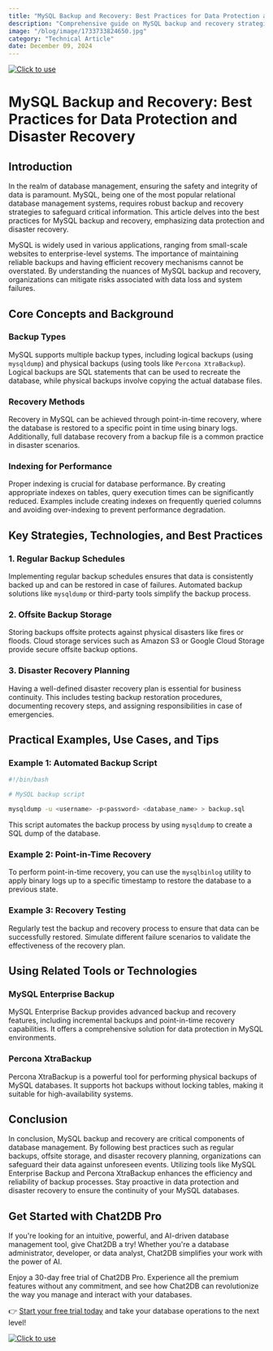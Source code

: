 ```yaml
---
title: "MySQL Backup and Recovery: Best Practices for Data Protection and Disaster Recovery"
description: "Comprehensive guide on MySQL backup and recovery strategies, focusing on data protection and disaster recovery."
image: "/blog/image/1733733824650.jpg"
category: "Technical Article"
date: December 09, 2024
---
```

[![Click to use](/image/blog/bg/chat2db1.png)](https://app.chat2db.ai/)
# MySQL Backup and Recovery: Best Practices for Data Protection and Disaster Recovery


<Authors date="December 09, 2024">
  <Author name="Aiden Stone" link="https://chat2db.ai" />
</Authors>

## Introduction

In the realm of database management, ensuring the safety and integrity of data is paramount. MySQL, being one of the most popular relational database management systems, requires robust backup and recovery strategies to safeguard critical information. This article delves into the best practices for MySQL backup and recovery, emphasizing data protection and disaster recovery.

MySQL is widely used in various applications, ranging from small-scale websites to enterprise-level systems. The importance of maintaining reliable backups and having efficient recovery mechanisms cannot be overstated. By understanding the nuances of MySQL backup and recovery, organizations can mitigate risks associated with data loss and system failures.

## Core Concepts and Background

### Backup Types

MySQL supports multiple backup types, including logical backups (using `mysqldump`) and physical backups (using tools like `Percona XtraBackup`). Logical backups are SQL statements that can be used to recreate the database, while physical backups involve copying the actual database files.

### Recovery Methods

Recovery in MySQL can be achieved through point-in-time recovery, where the database is restored to a specific point in time using binary logs. Additionally, full database recovery from a backup file is a common practice in disaster scenarios.

### Indexing for Performance

Proper indexing is crucial for database performance. By creating appropriate indexes on tables, query execution times can be significantly reduced. Examples include creating indexes on frequently queried columns and avoiding over-indexing to prevent performance degradation.

## Key Strategies, Technologies, and Best Practices

### 1. Regular Backup Schedules

Implementing regular backup schedules ensures that data is consistently backed up and can be restored in case of failures. Automated backup solutions like `mysqldump` or third-party tools simplify the backup process.

### 2. Offsite Backup Storage

Storing backups offsite protects against physical disasters like fires or floods. Cloud storage services such as Amazon S3 or Google Cloud Storage provide secure offsite backup options.

### 3. Disaster Recovery Planning

Having a well-defined disaster recovery plan is essential for business continuity. This includes testing backup restoration procedures, documenting recovery steps, and assigning responsibilities in case of emergencies.

## Practical Examples, Use Cases, and Tips

### Example 1: Automated Backup Script

```bash
#!/bin/bash

# MySQL backup script

mysqldump -u <username> -p<password> <database_name> > backup.sql
```

This script automates the backup process by using `mysqldump` to create a SQL dump of the database.

### Example 2: Point-in-Time Recovery

To perform point-in-time recovery, you can use the `mysqlbinlog` utility to apply binary logs up to a specific timestamp to restore the database to a previous state.

### Example 3: Recovery Testing

Regularly test the backup and recovery process to ensure that data can be successfully restored. Simulate different failure scenarios to validate the effectiveness of the recovery plan.

## Using Related Tools or Technologies

### MySQL Enterprise Backup

MySQL Enterprise Backup provides advanced backup and recovery features, including incremental backups and point-in-time recovery capabilities. It offers a comprehensive solution for data protection in MySQL environments.

### Percona XtraBackup

Percona XtraBackup is a powerful tool for performing physical backups of MySQL databases. It supports hot backups without locking tables, making it suitable for high-availability systems.

## Conclusion

In conclusion, MySQL backup and recovery are critical components of database management. By following best practices such as regular backups, offsite storage, and disaster recovery planning, organizations can safeguard their data against unforeseen events. Utilizing tools like MySQL Enterprise Backup and Percona XtraBackup enhances the efficiency and reliability of backup processes. Stay proactive in data protection and disaster recovery to ensure the continuity of your MySQL databases.

## Get Started with Chat2DB Pro

If you're looking for an intuitive, powerful, and AI-driven database management tool, give Chat2DB a try! Whether you're a database administrator, developer, or data analyst, Chat2DB simplifies your work with the power of AI.

Enjoy a 30-day free trial of Chat2DB Pro. Experience all the premium features without any commitment, and see how Chat2DB can revolutionize the way you manage and interact with your databases.

👉 [Start your free trial today](https://app.chat2db.ai/) and take your database operations to the next level!

[![Click to use](/image/blog/bg/chat2db.jpg)](https://app.chat2db.ai/)